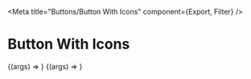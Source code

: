 
<Meta title="Buttons/Button With Icons" component={Export, Filter} />

# Button With Icons

<Canvas>
  <Story
    name="Exportar"
    args={{
        ...Export.defaultProps,
        label: 'Exportar',
    }}
  >
    {(args) => <Export {...args}> </Export>}
  </Story>
</Canvas>


<Canvas>
  <Story
    name="Filtrar"
    args={{
        ...Filter.defaultProps,
        label: 'Filtrar',
    }}
  >
    {(args) => <Filter {...args}> </Filter>}
  </Story>
</Canvas>